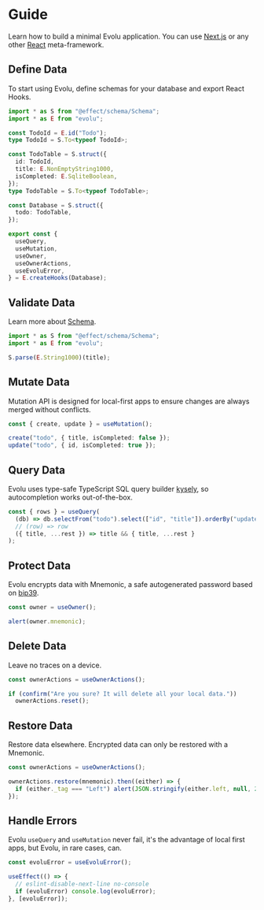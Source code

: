 # Guide

Learn how to build a minimal Evolu application. You can use [Next.js](https://nextjs.org/) or any
other [React](https://reactjs.org/) meta-framework.

## Define Data

To start using Evolu, define schemas for your database and export React Hooks.

```ts
import * as S from "@effect/schema/Schema";
import * as E from "evolu";

const TodoId = E.id("Todo");
type TodoId = S.To<typeof TodoId>;

const TodoTable = S.struct({
  id: TodoId,
  title: E.NonEmptyString1000,
  isCompleted: E.SqliteBoolean,
});
type TodoTable = S.To<typeof TodoTable>;

const Database = S.struct({
  todo: TodoTable,
});

export const {
  useQuery,
  useMutation,
  useOwner,
  useOwnerActions,
  useEvoluError,
} = E.createHooks(Database);
```

## Validate Data

Learn more about [Schema](https://github.com/effect-ts/schema).

```ts
import * as S from "@effect/schema/Schema";
import * as E from "evolu";

S.parse(E.String1000)(title);
```

## Mutate Data

Mutation API is designed for local-first apps to ensure changes are always merged without conflicts.

```ts
const { create, update } = useMutation();

create("todo", { title, isCompleted: false });
update("todo", { id, isCompleted: true });
```

## Query Data

Evolu uses type-safe TypeScript SQL query builder [kysely](https://github.com/koskimas/kysely), so autocompletion works out-of-the-box.

```ts
const { rows } = useQuery(
  (db) => db.selectFrom("todo").select(["id", "title"]).orderBy("updatedAt"),
  // (row) => row
  ({ title, ...rest }) => title && { title, ...rest }
);
```

## Protect Data

Evolu encrypts data with Mnemonic, a safe autogenerated password based on [bip39](https://github.com/bitcoin/bips/blob/master/bip-0039.mediawiki).

```ts
const owner = useOwner();

alert(owner.mnemonic);
```

## Delete Data

Leave no traces on a device.

```ts
const ownerActions = useOwnerActions();

if (confirm("Are you sure? It will delete all your local data."))
  ownerActions.reset();
```

## Restore Data

Restore data elsewhere. Encrypted data can only be restored with a Mnemonic.

```ts
const ownerActions = useOwnerActions();

ownerActions.restore(mnemonic).then((either) => {
  if (either._tag === "Left") alert(JSON.stringify(either.left, null, 2));
});
```

## Handle Errors

Evolu `useQuery` and `useMutation` never fail, it's the advantage of local first apps, but Evolu, in rare cases, can.

```ts
const evoluError = useEvoluError();

useEffect(() => {
  // eslint-disable-next-line no-console
  if (evoluError) console.log(evoluError);
}, [evoluError]);
```
